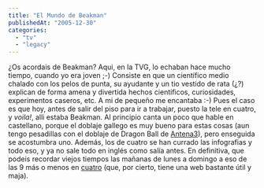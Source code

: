 ```yaml
---
title: "El Mundo de Beakman"
publishedAt: "2005-12-30"
categories: 
  - "tv"
  - "legacy"
---
```


¿Os acordais de Beakman? Aqui, en la TVG, lo echaban hace mucho tiempo, cuando yo era joven ;-) Consiste en que un científico medio chalado con los pelos de punta, su ayudante y un tio vestido de rata (¿?) explican de forma amena y divertida hechos cientificos, curiosidades, experimentos caseros, etc. A mi de pequeño me encantaba :-) Pues el caso es que hoy, antes de salir del piso para ir a trabajar, puesto la tele en cuatro, y _voila!_, alli estaba Beakman. Al principio canta un poco que hable en castellano, porque el doblaje gallego es muy bueno para estas cosas (aun tengo pesadillas con el doblaje de Dragon Ball de [Antena3](http://www.antena3.com)), pero enseguida se acostumbra uno. Además, los de cuatro se han currado las infografias y todo eso, y ya no sale todo en inglés como salía antes. En definitiva, que podeis recordar viejos tiempos las mañanas de lunes a domingo a eso de las 9 más o menos en [cuatro](http://www.cuatro.com/) (que, por cierto, tiene una web bastante útil y maja).
